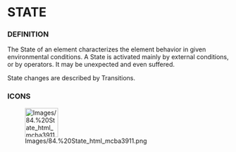             
= STATE =
 
=== DEFINITION ===
 
The State of an element characterizes the element behavior in given environmental conditions. A State is activated mainly by external conditions, or by operators. It may be unexpected and even suffered.

 
State changes are described by Transitions.

 
=== ICONS ===
 
[[Image:Images/84.%20State_html_mcba3911.png|75x66px]]

 
<br>

   
